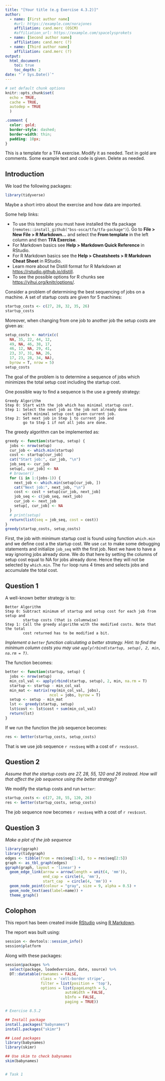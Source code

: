 ```yaml
---
title: "[Your title (e.g Exercise 4.3.2)]"
author:
  - name: [First author name]
    #url: https://example.com/norajones
    affiliation: cand.merc (OSCM)
    #affiliation_url: https://example.com/spacelysprokets
  - name: [Second author name]
    affiliation: cand.merc (?)
  - name: [Third author name]
    affiliation: cand.merc (?)
output: 
  html_document:
    toc: true
    toc_depth: 2
date: "`r Sys.Date()`"
---
```



```r
# set default chunk options
knitr::opts_chunk$set(
  echo = TRUE,
  cache = TRUE,
  autodep = TRUE
  )
```

<!-- Some css for the comments (delete) -->
```css
.comment {
  color: gold;
  border-style: dashed;
  border-width: thin;
  padding: 10px;
}
```


<div class="comment">This is a template for a TFA exercise. Modify it as needed. Text in gold are comments. Some example text and code is given. Delete as needed.</div>

## Introduction

We load the following packages:

```r
library(tidyverse)
```

<div class="comment">
Maybe a short intro about the exercise and how data are imported.

Some help links:

- To use this template you must have installed the tfa package (`remotes::install_github("bss-osca/tfa/tfa-package")`). Go to **File > New File > R Markdown...** and select the **From template** in the left column and then **TFA Exercise**.
- For Markdown basics see **Help > Markdown Quick Reference** in RStudio.
- For R Markdown basics see the **Help > Cheatsheets > R Markdown Cheat Sheet** in RStudio.
- Learn more about he Distill format for R Markdown at <https://rstudio.github.io/distill>.
- To see the possible options for R chunks see <https://yihui.org/knitr/options/>.
</div>

Consider a problem of determining the best sequencing of jobs on a machine. A set of startup costs are given for 5 machines:

```r
startup_costs <- c(27, 28, 32, 35, 26)
startup_costs
```

Moreover, when changing from one job to another job the setup costs are given as:

```r
setup_costs <- matrix(c(
  NA, 35, 22, 44, 12,
  49, NA, 46, 38, 17,
  46, 12, NA, 29, 41,
  23, 37, 31, NA, 26,
  17, 23, 28, 34, NA), 
  byrow = T, nrow = 5)
setup_costs
```

The goal of the problem is to determine a sequence of jobs which minimizes the total setup cost including the startup cost.

One possible way to find a sequence is the use a greedy strategy:

```
Greedy Algorithm
Step 0: Start with the job which has minimal startup cost.
Step 1: Select the next job as the job not already done 
        with minimal setup cost given current job. 
Step 2: Set next job in Step 1 to current job and 
        go to Step 1 if not all jobs are done.
```

The greedy algorithm can be implemented as:

```r
greedy <- function(startup, setup) {
  jobs <- nrow(setup)
  cur_job <- which.min(startup)
  cost <- startup[cur_job]
  cat("Start job:", cur_job, "\n")
  job_seq <- cur_job
  setup[, cur_job] <- NA
  # browser()
  for (i in 1:(jobs-1)) {
    next_job <- which.min(setup[cur_job, ])
    cat("Next job:", next_job, "\n") 
    cost <- cost + setup[cur_job, next_job]
    job_seq <- c(job_seq, next_job)
    cur_job <- next_job
    setup[, cur_job] <- NA
  }
  # print(setup)
  return(list(seq = job_seq, cost = cost))
}
greedy(startup_costs, setup_costs)
```

First, the job with minimum startup cost is found using function `which.min` and we define cost a the startup cost. We use `cat` to make some debugging statements and initialize `job_seq` with the first job. Next we have to have a way ignoring jobs already done. We do that here by setting the columns of setup cost equal to NA for jobs already done. Hence they will not be selected by `which.min`. The `for` loop runs 4 times and selects jobs and accumulate the total cost.


## Question 1

A well-known better strategy is to:

```
Better Algorithm
Step 0: Subtract minimum of startup and setup cost for each job from setup and 
        startup costs (that is columnwise)
Step 1: Call the greedy algorithm with the modified costs. Note that the total 
        cost returned has to be modified a bit.
```

*Implement a `better` function calculating a better strategy. Hint: to find the minimum column costs you may use `apply(rbind(startup, setup), 2, min, na.rm = T)`.*

The function becomes:

```r
better <- function(startup, setup) {
  jobs <- nrow(setup)
  min_col_val <- apply(rbind(startup, setup), 2, min, na.rm = T)
  startup <- startup - min_col_val
  min_mat <- matrix(rep(min_col_val, jobs), 
                    ncol = jobs, byrow = T)
  setup <- setup - min_mat
  lst <- greedy(startup, setup)
  lst$cost <- lst$cost + sum(min_col_val)
  return(lst)
}
```

If we run the function the job sequence becomes:

```r
res <- better(startup_costs, setup_costs)
```

That is we use job sequence `r res$seq` with a cost of `r res$cost`.


## Question 2

*Assume that the startup costs are 27, 28, 55, 120 and 26 instead. How will that affect the job sequence using the better strategy?*

We modify the startup costs and run `better`:

```r
startup_costs <- c(27, 28, 55, 120, 26)
res <- better(startup_costs, setup_costs)
```

The job sequence now becomes `r res$seq` with a cost of `r res$cost`.


## Question 3

*Make a plot of the job sequence*

```r
library(ggraph)
library(tidygraph)
edges <- tibble(from = res$seq[1:4], to = res$seq[2:5])
graph <- as_tbl_graph(edges) 
ggraph(graph, layout = 'linear') + 
  geom_edge_link(arrow = arrow(length = unit(4, 'mm')), 
                 end_cap = circle(4, 'mm'), 
                 start_cap  = circle(4, 'mm')) + 
  geom_node_point(colour = "gray", size = 9, alpha = 0.5) +
  geom_node_text(aes(label=name)) +
  theme_graph()
```


## Colophon 
<!-- Always keep this section for reproducibility -->

This report has been created inside [RStudio](http://www.rstudio.com/ide/) using [R Markdown](https://rmarkdown.rstudio.com/). 

The report was built using:

```r
session <- devtools::session_info()
session$platform
```

Along with these packages:

```r
session$packages %>% 
  select(package, loadedversion, date, source) %>% 
  DT::datatable(rownames = FALSE,
                class = 'cell-border stripe',
                filter = list(position = 'top'),
                options = list(pageLength = 5, 
                           autoWidth = FALSE,
                           bInfo = FALSE,
                           paging = TRUE))
```

```r

# Exercise 8.5.2

## Install package
install.packages("babynames")
install.packages("skimr")

## Load packages
library(babynames)
library(skimr)

## Use skim to check babynames
skim(babynames)


# Task 1





```






